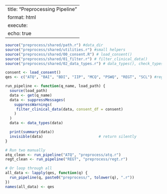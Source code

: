 
---
title: "Preprocessing Pipeline"
format: html
execute:
  echo: true
---

```r
source("preprocess/shared/path.r") #data_dir
source("preprocess/shared/utilities.r") #small helpers
source("preprocess/shared/00_consent.R") # load_consent()
source("preprocess/shared/01_filter.r") # filter_clinical_data()
source("preprocess/shared/02_data_types.r") # data_types(), check_types()
```

```r
consent <- load_consent()
qes <- c("ATQ", "BAI", "BDI", "IIP", "MCQ", "PSWQ", "REGT", "SCL") #regp not a part yet 

run_pipeline <- function(q_name, load_path) {
  source(load_path)
  data <- get(q_name)
  data <- suppressMessages(
    suppressWarnings(
     filter_clinical_data(data, consent_df = consent)
    )
  )
  data <- data_types(data)

  print(summary(data)) 
  invisible(data)                         # return silently
}
```

```r
# Run two manually
atq_clean <- run_pipeline("ATQ", "preprocess/atq.r")
regt_clean <- run_pipeline("REGT", "preprocess/regt.r")
```

```r
# Or loop through all
all_data <- lapply(qes, function(q) {
  run_pipeline(q, paste0("preprocess/", tolower(q), ".r"))
})
names(all_data) <- qes
```
